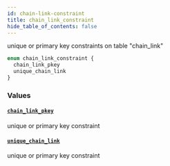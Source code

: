 ```yaml
---
id: chain-link-constraint
title: chain_link_constraint
hide_table_of_contents: false
---
```


unique or primary key constraints on table "chain_link"

```graphql
enum chain_link_constraint {
  chain_link_pkey
  unique_chain_link
}
```

### Values

#### [`chain_link_pkey`](#)

unique or primary key constraint

#### [`unique_chain_link`](#)

unique or primary key constraint
